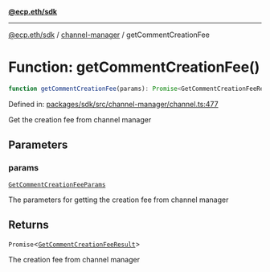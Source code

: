 [**@ecp.eth/sdk**](../../index.mdx)

***

[@ecp.eth/sdk](/sdk-reference/index.mdx) / [channel-manager](/sdk-reference/channel-manager/index.mdx) / getCommentCreationFee

# Function: getCommentCreationFee()

```ts
function getCommentCreationFee(params): Promise<GetCommentCreationFeeResult>;
```

Defined in: [packages/sdk/src/channel-manager/channel.ts:477](https://github.com/ecp-eth/comments-monorepo/blob/main/packages/sdk/src/channel-manager/channel.ts#L477)

Get the creation fee from channel manager

## Parameters

### params

[`GetCommentCreationFeeParams`](/sdk-reference/channel-manager/type-aliases/GetCommentCreationFeeParams.mdx)

The parameters for getting the creation fee from channel manager

## Returns

`Promise`\<[`GetCommentCreationFeeResult`](/sdk-reference/channel-manager/type-aliases/GetCommentCreationFeeResult.mdx)\>

The creation fee from channel manager
